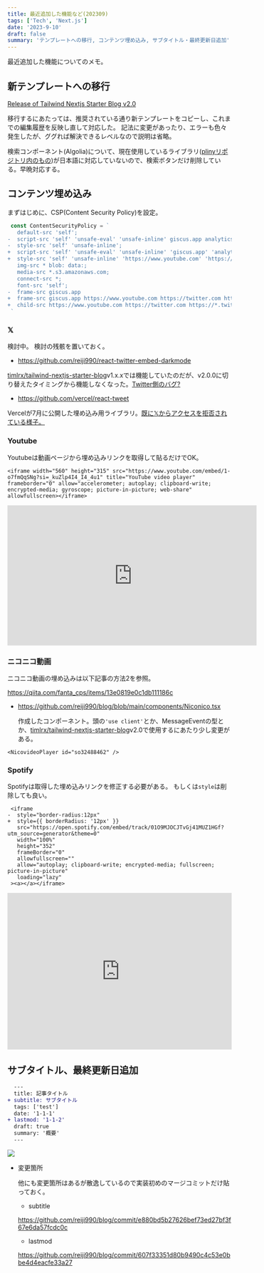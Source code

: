 ```yaml
---
title: 最近追加した機能など(202309)
tags: ['Tech', 'Next.js']
date: '2023-9-10'
draft: false
summary: 'テンプレートへの移行, コンテンツ埋め込み, サブタイトル・最終更新日追加'
---
```


最近追加した機能についてのメモ。

<TOCInline toc={props.toc} asDisclosure />

## 新テンプレートへの移行

[Release of Tailwind Nextjs Starter Blog v2.0](https://tailwind-nextjs-starter-blog.vercel.app/blog/release-of-tailwind-nextjs-starter-blog-v2.0)

移行するにあたっては、推奨されている通り新テンプレートをコピーし、これまでの編集履歴を反映し直して対応した。
記法に変更があったり、エラーも色々発生したが、ググれば解決できるレベルなので説明は省略。

検索コンポーネント(Algolia)について、現在使用しているライブラリ([plinyリポジトリ内のもの](https://github.com/timlrx/pliny))が日本語に対応していないので、検索ボタンだけ削除している。早晩対応する。

## コンテンツ埋め込み

まずはじめに、CSP(Content Security Policy)を設定。

```diff-js:next.config.js
 const ContentSecurityPolicy = `
   default-src 'self';
-  script-src 'self' 'unsafe-eval' 'unsafe-inline' giscus.app analytics.umami.is;
-  style-src 'self' 'unsafe-inline';
+  script-src 'self' 'unsafe-eval' 'unsafe-inline' 'giscus.app' 'analytics.umami.is' 'https://twitter.com' 'https://*.twitter.com' 'https://syndication.twitter.com' 'https://www.nicovideo.jp' 'https://open.spotify.com';
+  style-src 'self' 'unsafe-inline' 'https://www.youtube.com' 'https://twitter.com' 'https://*.twitter.com' 'https://syndication.twitter.com' 'https://www.nicovideo.jp' 'https://open.spotify.com';
   img-src * blob: data:;
   media-src *.s3.amazonaws.com;
   connect-src *;
   font-src 'self';
-  frame-src giscus.app
+  frame-src giscus.app https://www.youtube.com https://twitter.com https://*.twitter.com https://syndication.twitter.com https://www.nicovideo.jp https://ext.nicovideo.jp https://open.spotify.com;
+  child-src https://www.youtube.com https://twitter.com https://*.twitter.com https://syndication.twitter.com https://www.nicovideo.jp https://ext.nicovideo.jp https://open.spotify.com;
 `
```

### 𝕏

検討中。
検討の残骸を置いておく。

- https://github.com/reiji990/react-twitter-embed-darkmode

[timlrx/tailwind-nextjs-starter-blog](https://github.com/timlrx/tailwind-nextjs-starter-blog)v1.x.xでは機能していたのだが、v2.0.0に切り替えたタイミングから機能しなくなった。[Twitter側のバグ?](https://github.com/saurabhnemade/react-twitter-embed/issues/135#issuecomment-1675434915)

- https://github.com/vercel/react-tweet

Vercelが7月に公開した埋め込み用ライブラリ。[既に𝕏からアクセスを拒否されている様子。](https://github.com/vercel/react-tweet/issues/134#issuecomment-1694009353)

### Youtube

Youtubeは動画ページから埋め込みリンクを取得して貼るだけでOK。

```tsx
<iframe width="560" height="315" src="https://www.youtube.com/embed/1-o7fmQqSNg?si=_kuZlp4I4_I4_4u1" title="YouTube video player" frameborder="0" allow="accelerometer; autoplay; clipboard-write; encrypted-media; gyroscope; picture-in-picture; web-share" allowfullscreen></iframe>
```

<iframe width="560" height="315" src="https://www.youtube.com/embed/1-o7fmQqSNg?si=_kuZlp4I4_I4_4u1" title="YouTube video player" frameborder="0" allow="accelerometer; autoplay; clipboard-write; encrypted-media; gyroscope; picture-in-picture; web-share" allowfullscreen></iframe>

### ニコニコ動画

ニコニコ動画の埋め込みは以下記事の方法2を参照。

https://qiita.com/fanta_cps/items/13e0819e0c1db111186c

- https://github.com/reiji990/blog/blob/main/components/Niconico.tsx

  作成したコンポーネント。頭の`'use client'`とか、MessageEventの型とか、[timlrx/tailwind-nextjs-starter-blog](https://github.com/timlrx/tailwind-nextjs-starter-blog)v2.0で使用するにあたり少し変更がある。

```
<NicovideoPlayer id="so32488462" />
```

<NicovideoPlayer id="so32488462" />

### Spotify

Spotifyは取得した埋め込みリンクを修正する必要がある。
もしくは`style`は削除しても良い。

```diff-tsx
 <iframe
-  style="border-radius:12px" 
+  style={{ borderRadius: '12px' }}
   src="https://open.spotify.com/embed/track/01O9MJOCJTvGj41MUZ1HGf?utm_source=generator&theme=0"
   width="100%"
   height="352"
   frameBorder="0"
   allowfullscreen=""
   allow="autoplay; clipboard-write; encrypted-media; fullscreen; picture-in-picture"
   loading="lazy"
 ><a></a></iframe>
```

<iframe
  style={{ borderRadius: '12px' }}
  src="https://open.spotify.com/embed/track/01O9MJOCJTvGj41MUZ1HGf?utm_source=generator&theme=0"
  width="100%"
  height="352"
  frameBorder="0"
  allowfullscreen=""
  allow="autoplay; clipboard-write; encrypted-media; fullscreen; picture-in-picture"
  loading="lazy"
><a></a></iframe>


## サブタイトル、最終更新日追加

```diff
  ---
  title: 記事タイトル
+ subtitle: サブタイトル
  tags: ['test']
  date: '1-1-1'
+ lastmod: '1-1-2'
  draft: true
  summary: '概要'
  ---
```

<div className="my-1 w-full overflow-hidden px-2 xl:my-1 xl:w-1/2 xl:px-2">
  <img
    art="サブタイトル、最終更新日"
    src="/static/images/new-features-202309/subtitle,lastmod.png"
  />
</div>

- 変更箇所

  他にも変更箇所はあるが散逸しているので実装初めのマージコミットだけ貼っておく。

  - subtitle

  https://github.com/reiji990/blog/commit/e880bd5b27626bef73ed27bf3f67e6da57fcdc0c

  - lastmod

  https://github.com/reiji990/blog/commit/607f33351d80b9490c4c53e0bbe4d4eacfe33a27
